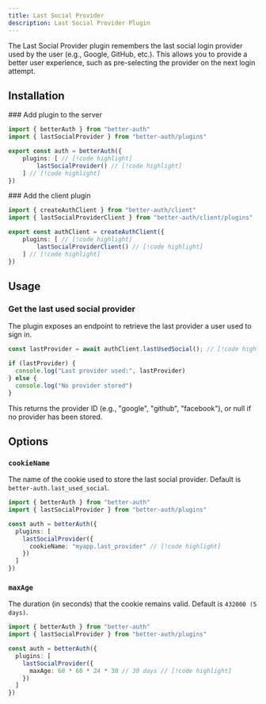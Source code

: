 ```yaml
---
title: Last Social Provider
description: Last Social Provider Plugin
---
```


The Last Social Provider plugin remembers the last social login provider used by the user (e.g., Google, GitHub, etc.). This allows you to provide a better user experience, such as pre-selecting the provider on the next login attempt.

## Installation

<Steps>
<Step>
  ### Add plugin to the server

  ```ts title="auth.ts"
  import { betterAuth } from "better-auth"
  import { lastSocialProvider } from "better-auth/plugins"

  export const auth = betterAuth({
      plugins: [ // [!code highlight]
          lastSocialProvider() // [!code highlight]
      ] // [!code highlight]
  })
  ```
</Step>
<Step>
  ### Add the client plugin

  ```ts title="auth-client.ts"
  import { createAuthClient } from "better-auth/client"
  import { lastSocialProviderClient } from "better-auth/client/plugins"

  export const authClient = createAuthClient({
      plugins: [ // [!code highlight]
          lastSocialProviderClient() // [!code highlight]
      ] // [!code highlight]
  })
  ```
</Step>
</Steps>

## Usage

### Get the last used social provider

The plugin exposes an endpoint to retrieve the last provider a user used to sign in.

```ts title="auth.ts"
const lastProvider = await authClient.lastUsedSocial(); // [!code highlight]

if (lastProvider) {
  console.log("Last provider used:", lastProvider)
} else {
  console.log("No provider stored")
}
```

This returns the provider ID (e.g., "google", "github", "facebook"), or null if no provider has been stored.

## Options

### `cookieName`

The name of the cookie used to store the last social provider. Default is `better-auth.last_used_social`.

```ts title="auth.ts"
import { betterAuth } from "better-auth"
import { lastSocialProvider } from "better-auth/plugins"

const auth = betterAuth({
  plugins: [
    lastSocialProvider({
      cookieName: "myapp.last_provider" // [!code highlight]
    })
  ]
})
```

### `maxAge`

The duration (in seconds) that the cookie remains valid. Default is `432000 (5 days)`.

```ts title="auth.ts"
import { betterAuth } from "better-auth"
import { lastSocialProvider } from "better-auth/plugins"

const auth = betterAuth({
  plugins: [
    lastSocialProvider({
      maxAge: 60 * 60 * 24 * 30 // 30 days // [!code highlight]
    })
  ]
})
```
